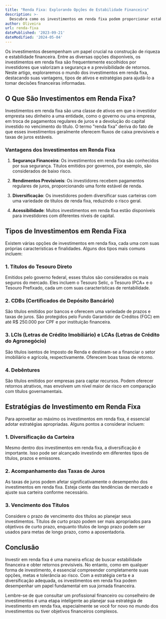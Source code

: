 ```yaml
---
title: "Renda Fixa: Explorando Opções de Estabilidade Financeira"
description: >-
  Descubra como os investimentos em renda fixa podem proporcionar estabilidade financeira e explore diversas opções disponíveis.
author: Oliveira
url: renda-fixa
datePublished: '2023-09-21'
dateModified: '2024-05-04'
---
```


Os investimentos desempenham um papel crucial na construção de riqueza e estabilidade financeira. Entre as diversas opções disponíveis, os investimentos em renda fixa são frequentemente escolhidos por investidores que valorizam a segurança e a previsibilidade de retornos. Neste artigo, exploraremos o mundo dos investimentos em renda fixa, destacando suas vantagens, tipos de ativos e estratégias para ajudá-lo a tomar decisões financeiras informadas.

## O Que São Investimentos em Renda Fixa?

Investimentos em renda fixa são uma classe de ativos em que o investidor empresta seu dinheiro a uma entidade, como o governo ou uma empresa, em troca de pagamentos regulares de juros e a devolução do capital investido no vencimento do título. O termo "renda fixa" deriva do fato de que esses investimentos geralmente oferecem fluxos de caixa previsíveis e taxas de juros estáveis.

### Vantagens dos Investimentos em Renda Fixa

1. **Segurança Financeira**: Os investimentos em renda fixa são conhecidos por sua segurança. Títulos emitidos por governos, por exemplo, são considerados de baixo risco.

2. **Rendimentos Previsíveis**: Os investidores recebem pagamentos regulares de juros, proporcionando uma fonte estável de renda.

3. **Diversificação**: Os investidores podem diversificar suas carteiras com uma variedade de títulos de renda fixa, reduzindo o risco geral.

4. **Acessibilidade**: Muitos investimentos em renda fixa estão disponíveis para investidores com diferentes níveis de capital.

## Tipos de Investimentos em Renda Fixa

Existem várias opções de investimentos em renda fixa, cada uma com suas próprias características e finalidades. Alguns dos tipos mais comuns incluem:

### 1. **Títulos do Tesouro Direto**

Emitidos pelo governo federal, esses títulos são considerados os mais seguros do mercado. Eles incluem o Tesouro Selic, o Tesouro IPCA+ e o Tesouro Prefixado, cada um com suas características de rentabilidade.

### 2. **CDBs (Certificados de Depósito Bancário)**

São títulos emitidos por bancos e oferecem uma variedade de prazos e taxas de juros. São protegidos pelo Fundo Garantidor de Créditos (FGC) em até R$ 250.000 por CPF e por instituição financeira.

### 3. **LCIs (Letras de Crédito Imobiliário) e LCAs (Letras de Crédito do Agronegócio)**

São títulos isentos de Imposto de Renda e destinam-se a financiar o setor imobiliário e agrícola, respectivamente. Oferecem boas taxas de retorno.

### 4. **Debêntures**

São títulos emitidos por empresas para captar recursos. Podem oferecer retornos atrativos, mas envolvem um nível maior de risco em comparação com títulos governamentais.

## Estratégias de Investimento em Renda Fixa

Para aproveitar ao máximo os investimentos em renda fixa, é essencial adotar estratégias apropriadas. Alguns pontos a considerar incluem:

### 1. **Diversificação da Carteira**

Mesmo dentro dos investimentos em renda fixa, a diversificação é importante. Isso pode ser alcançado investindo em diferentes tipos de títulos, prazos e emissores.

### 2. **Acompanhamento das Taxas de Juros**

As taxas de juros podem afetar significativamente o desempenho dos investimentos em renda fixa. Esteja ciente das tendências de mercado e ajuste sua carteira conforme necessário.

### 3. **Vencimento dos Títulos**

Considere o prazo de vencimento dos títulos ao planejar seus investimentos. Títulos de curto prazo podem ser mais apropriados para objetivos de curto prazo, enquanto títulos de longo prazo podem ser usados para metas de longo prazo, como a aposentadoria.

## Conclusão

Investir em renda fixa é uma maneira eficaz de buscar estabilidade financeira e obter retornos previsíveis. No entanto, como em qualquer forma de investimento, é essencial compreender completamente suas opções, metas e tolerância ao risco. Com a estratégia certa e a diversificação adequada, os investimentos em renda fixa podem desempenhar um papel fundamental em sua jornada financeira.

Lembre-se de que consultar um profissional financeiro ou conselheiro de investimentos é uma etapa inteligente ao planejar sua estratégia de investimento em renda fixa, especialmente se você for novo no mundo dos investimentos ou tiver objetivos financeiros complexos.
